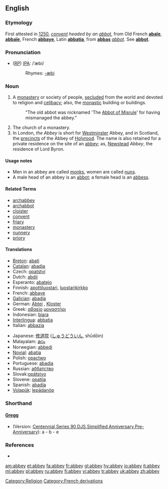 {{see|Abbey}}
{{wikisource1911Enc|Abbey}}
==English==

===Etymology===
First attested in [[w:1250|1250]], ''[[convent]] headed by an [[abbot]]'', from Old French '''[[abaïe]]''', '''[[abbaïe]]''', French '''[[abbaye]]''', Latin '''[[abbatia]]''', from '''[[abbas]]''' ''[[abbot]]''. See '''[[abbot]]'''.

===Pronunciation===
* ([[RP]]) [[IPA]]: /ˈæbi/
*:Rhymes: [[Rhymes:English:-æbi|-æbi]]

===Noun===
{{en-noun}}

# A [[monastery]] or society of people, [[secluded]] from the world and devoted to religion and [[celibacy]]; also, the [[monastic]] building or buildings.
#:"The old abbot was nicknamed 'The [[Abbot of Misrule]]' for having mismanaged the abbey." 
# The church of a monastery.
# In London, ''the Abbey'' is short for [[Westminster]] Abbey, and in Scotland, the [[precincts]] of the Abbey of [[Holyrood]]. The name is also retained for a private residence on the site of an [[abbey]]; as, [[Newstead]] ''Abbey'', the residence of Lord Byron.

====Usage notes====
*Men in an abbey are called [[monk]]s, women are called [[nun]]s.
*A male head of an abbey is an [[abbot]]; a female head is an [[abbess]].

====Related Terms====
*[[archabbey]]
*[[archabbot]]
*[[cloister]]
*[[convent]]
*[[friary]]
*[[monastery]]
*[[nunnery]]
*[[priory]]

====Translations====
{{rfc-trans}}
{{top}}
*[[Breton]]: [[abati]] {{f}}
*[[Catalan]]: [[abadia]] {{f}}
*Czech: [[opatství]] {{n}}
*Dutch: [[abdij]] {{f}}
*Esperanto: [[abatejo]]
*Finnish: [[apottiluostari]], [[luostarikirkko]]
*French: [[abbaye]] {{f}}
*[[Galician]]: [[abadía]] {{f}}
*German: [[Abtei]] {{f}}, [[Kloster]] {{n}}
*Greek: [[αβαείο]] [[μοναστήρι]]
*Indonesian: [[biara]]
*[[Interlingua]]: [[abbatia]]
*Italian: [[abbazia]]
{{mid}}
*Japanese: [[修道院]] ([[しゅうどういん]], shūdōin)
*Malayalam: [[മഠം]]
*Norwegian: [[abbedi]]
*[[Novial]]: [[abatia]]
*Polish: [[opactwo]] {{n}}
*Portuguese: [[abadia]]
*Russian: [[аббатство]] {{n}}
*Slovak:[[opátstvo]] {{n}}
*Slovene: [[opatija]] {{f}}
*Spanish: [[abadía]] {{f}}
*[[Volapük]]: [[lepädanöp]]
{{bottom}}

===Shorthand===
====[http://en.wikipedia.org/wiki/Gregg_Shorthand Gregg]====
* (Version: [http://en.wikipedia.org/wiki/Gregg_Shorthand#Centennial_Gregg_Shorthand Centennial],[http://en.wikipedia.org/wiki/Gregg_Shorthand#Series_90_Gregg_Shorthand  Series 90],[http://en.wikipedia.org/wiki/Gregg_Shorthand#Diamond_Jubilee_Gregg_Shorthand  DJS],[http://en.wikipedia.org/wiki/Gregg_Shorthand#Simplified_Gregg_Shorthand Simplified],[http://en.wikipedia.org/wiki/Gregg_Shorthand#Anniversary_Gregg_Shorthand Anniversary],[http://en.wikipedia.org/wiki/Gregg_Shorthand#Pre-Anniversary_Gregg_Shorthand Pre-Anniversary]): a - b - e

===References===
*{{R:Webster 1913}}

[[Category:Religion]]
[[Category:French derivations]]

[[am:abbey]]
[[et:abbey]]
[[fa:abbey]]
[[fr:abbey]]
[[gl:abbey]]
[[hy:abbey]]
[[io:abbey]]
[[it:abbey]]
[[ml:abbey]]
[[pl:abbey]]
[[ru:abbey]]
[[fi:abbey]]
[[vi:abbey]]
[[tr:abbey]]
[[uk:abbey]]
[[zh:abbey]]